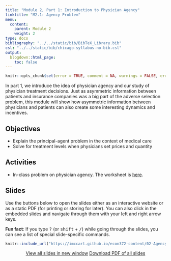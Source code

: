 ```yaml
---
title: "Module 2, Part 1: Introduction to Physician Agency"
linktitle: "M2.1: Agency Problem"
menu:
  content:
    parent: Module 2
    weight: 2
type: docs
bibliography: "../../static/bib/BibTeX_Library.bib"
csl: "../../static/bib/chicago-syllabus-no-bib.csl"
output:
  blogdown::html_page:
    toc: false
---
```


```r
knitr::opts_chunk$set(error = TRUE, comment = NA, warnings = FALSE, errors = FALSE, messages = FALSE, tidy = FALSE, echo = FALSE)
```

In part 1, we introduce the idea of physician agency and our study of physician treatment decisions. Just as asymmetric information between patients and insurance companies was a big part of the adverse selection problem, this module will show how asymmetric information between physicians and patients can also create some interesting dynamics and incentives.

## Objectives
- Explain the principal-agent problem in the context of medical care
- Solve for treatment levels when physicians set prices and quantity
 
## Activities
- In-class problem on physician agency. The worksheet is [here](/resource/wksheet4.html).

## Slides
Use the buttons below to open the slides either as an interactive website or as a static PDF (for printing or storing for later). You can also click in the embedded slides and navigate through them with your left and right arrow keys.

:::fyi
**Fun fact**: If you type <kbd>?</kbd> (or <kbd>shift</kbd> + <kbd>/</kbd>) while going through the slides, you can see a list of special slide-specific commands.
:::

<center>

```r
knitr::include_url("https://imccart.github.io/econ372-content/02-Agency/02-agency1.html")
```


<p><a class="btn btn-primary btn-lg" target="_blank" href="https://imccart.github.io/econ372-content/02-Agency/02-agency1.html"><i class="fas fa-external-link-alt"></i> View all slides in new window</a> <a class="btn btn-primary btn-lg" target="_blank" href="https://imccart.github.io/econ372-content/02-Agency/02-agency1.pdf" role="button"><i class="far fa-file-pdf"></i> Download PDF of all slides</a></p>

</center>